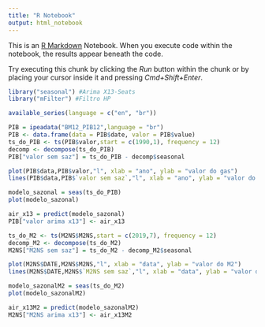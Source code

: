 ```yaml
---
title: "R Notebook"
output: html_notebook
---
```


This is an [R Markdown](http://rmarkdown.rstudio.com) Notebook. When you execute code within the notebook, the results appear beneath the code. 

Try executing this chunk by clicking the *Run* button within the chunk or by placing your cursor inside it and pressing *Cmd+Shift+Enter*. 
```r
library("seasonal") #Arima X13-Seats
library("mFilter") #Filtro HP
```
```r
available_series(language = c("en", "br"))
```
```r
PIB = ipeadata("BM12_PIB12",language = "br")
PIB <- data.frame(data = PIB$date, valor = PIB$value)
ts_do_PIB <- ts(PIB$valor,start = c(1990,1), frequency = 12)
decomp <- decompose(ts_do_PIB)
PIB["valor sem saz"] = ts_do_PIB - decomp$seasonal
```

```r
plot(PIB$data,PIB$valor,"l", xlab = "ano", ylab = "valor do gas")
lines(PIB$data,PIB$`valor sem saz`,"l", xlab = "ano", ylab = "valor do gas", col = "blue")

```
```r
modelo_sazonal = seas(ts_do_PIB)
plot(modelo_sazonal)

air_x13 = predict(modelo_sazonal)
PIB["valor arima x13"] <- air_x13
```
```r
ts_do_M2 <- ts(M2NS$M2NS,start = c(2019,7), frequency = 12)
decomp_M2 <- decompose(ts_do_M2)
M2NS["M2NS sem saz"] = ts_do_M2 - decomp_M2$seasonal
```
```r
plot(M2NS$DATE,M2NS$M2NS,"l", xlab = "data", ylab = "valor do M2")
lines(M2NS$DATE,M2NS$`M2NS sem saz`,"l", xlab = "data", ylab = "valor do M2", col = "blue")
```
```r
modelo_sazonalM2 = seas(ts_do_M2)
plot(modelo_sazonalM2)

air_x13M2 = predict(modelo_sazonalM2)
M2NS["M2NS arima x13"] <- air_x13M2
```





